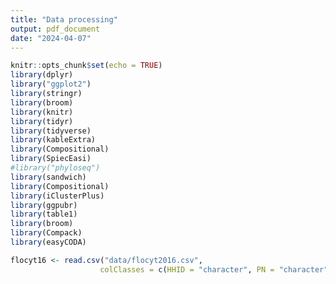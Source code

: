 ```yaml
---
title: "Data processing"
output: pdf_document
date: "2024-04-07"
---
```


```r
knitr::opts_chunk$set(echo = TRUE)
library(dplyr)
library("ggplot2")
library(stringr)
library(broom)
library(knitr)
library(tidyr)
library(tidyverse)
library(kableExtra)
library(Compositional)
library(SpiecEasi)
#library("phyloseq")
library(sandwich)
library(Compositional)
library(iClusterPlus)
library(ggpubr)
library(table1)
library(broom)
library(Compack)
library(easyCODA)
```


```r
flocyt16 <- read.csv("data/flocyt2016.csv",
                    colClasses = c(HHID = "character", PN = "character"))
```

